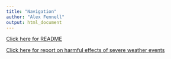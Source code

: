 ```yaml
---
title: "Navigation"
author: "Alex Fennell"
output: html_document
---
```



[Click here for README](docs/README.md)

[Click here for report on harmful effects of severe weather events](https://afenne4.github.io/Reproducible-Research-CP2/CP2script.html)